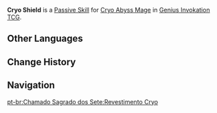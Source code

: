 {{Genius Invokation TCG Skill Infobox
|image      = Cryo Shield Character Card Skill.png
|type       = Passive Skill
|character  = Cryo Abyss Mage
|element    = 
|matching   = 
|unaligned  = 
|energy     = 
|effect     = (Passive) When the battle begins, this character gains '''Cryo Shield'''.<br><br>'''Cryo Shield'''<br>The character to which this is attached takes no DMG and cannot be Frozen.<br>This status will provide 2 instances of {{Color|Cryo Application}} (Can be depleted using Elemental Reactions): Once the instances are depleted, this status will be removed, and will Stun the character to which this is attached.
|order      = 4
}}
'''Cryo Shield''' is a [[Character Card Passive Skill|Passive Skill]] for [[Cryo Abyss Mage (Character Card)|Cryo Abyss Mage]] in [[Genius Invokation TCG]].

==Other Languages==
{{Other Languages
|en      = Cryo Shield
|zhs     = 冰元素护罩
|zhs_rm  = Bīng-yuánsù Hùzhào
|zht     = 冰元素護罩
|zht_rm  = Bīng-yuánsù Hùzhào
|zh_tl   = {{lex|Cryo|zh}} Elemental Shield
|ja      = 氷元素バリア
|ja_rm   = Koori-genso Baria
|ja_tl   = {{lex|Cryo|ja}} Elemental Barrier
|ko      = 얼음 원소 보호막
|ko_tl   = {{lex|Cryo|ko}} Elemental Shield
|es      = Escudo Cryo
|es_tl   = Cryo Shield
|fr      = Bouclier Cryo
|fr_tl   = Cryo Shield
|ru      = Крио купол
|ru_tl   = Cryo Dome
|th      = Cryo Shield
|vi      = Khiên Băng
|vi_tl   = 
|de      = Kryo-Ummantelung
|de_tl   = Cryo Cladding
|id      = Cryo Shield
|pt      = Revestimento Cryo
|pt_tl   = 
|tr      = Buz Kalkanı
|tr_tl   = Ice Shield
|it      = Scudo di Cryo
|it_tl   = Cryo Shield
}}

==Change History==
{{Change History|3.3}}

==Navigation==
{{Genius Invokation TCG Skill Navbox|Cryo Abyss Mage}}
[[pt-br:Chamado Sagrado dos Sete:Revestimento Cryo]]